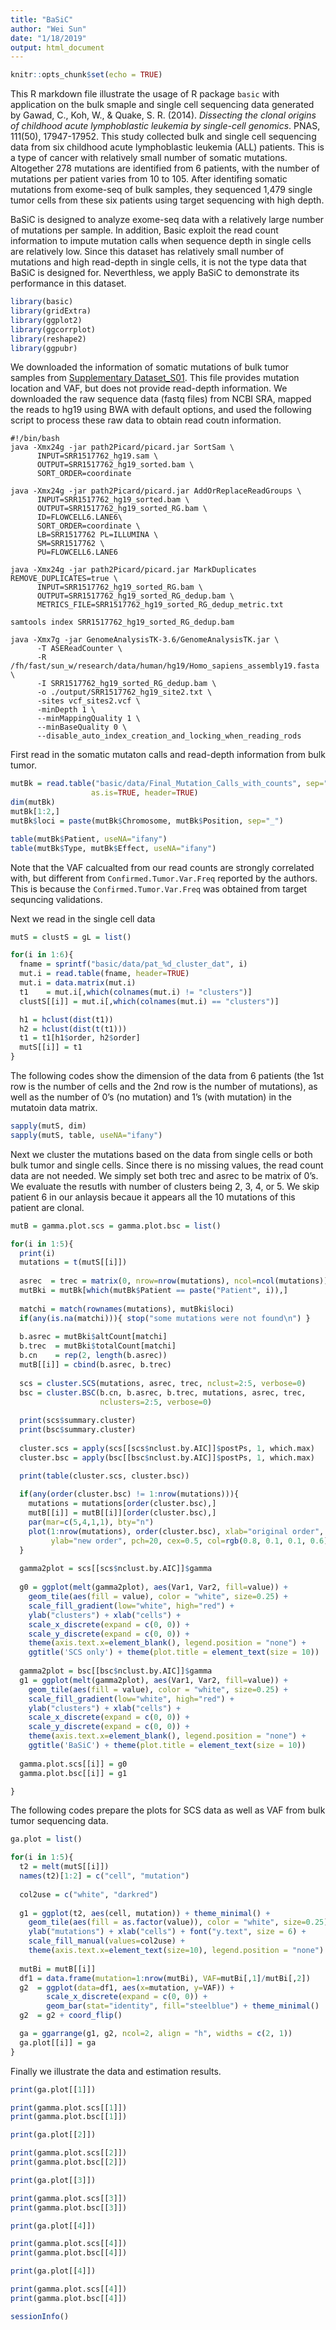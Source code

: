 ```yaml
---
title: "BaSiC"
author: "Wei Sun"
date: "1/18/2019"
output: html_document
---
```


```r
knitr::opts_chunk$set(echo = TRUE)
```

This R markdown file illustrate the usage of R package ```basic``` with application on the bulk smaple and single cell sequencing data generated by Gawad, C., Koh, W., & Quake, S. R. (2014). *Dissecting the clonal origins of childhood acute lymphoblastic leukemia by single-cell genomics*. PNAS, 111(50), 17947-17952. This study collected bulk and single cell sequencing data from six childhood acute lymphoblastic leukemia (ALL) patients. This is a type of cancer with relatively small number of somatic mutations. Altogether 278 mutations are identified from 6 patients, with the number of mutations per patient varies from 10 to 105. After identifing somatic mutations from exome-seq of bulk samples, they sequenced 1,479 single tumor cells from these six patients using target sequencing with high depth. 

BaSiC is designed to analyze exome-seq data with a relatively large number of mutations per sample. In addition, Basic exploit the read count information to impute mutation calls when sequence depth in single cells are relatively low. Since this dataset has relatively small number of mutations and high read-depth in single cells, it is not the type data that BaSiC is designed for. Neverthless, we apply BaSiC to demonstrate its performance in this dataset. 

```r
library(basic)
library(gridExtra)
library(ggplot2)
library(ggcorrplot)
library(reshape2)
library(ggpubr)
```

We downloaded the information of somatic mutations of bulk tumor samples from [Supplementary Dataset_S01](https://www.pnas.org/highwire/filestream/617852/field_highwire_adjunct_files/1/pnas.1420822111.sd01.xlsx). This file provides mutation location and VAF, but does not provide read-depth information. We downloaded the raw sequence data (fastq files) from NCBI SRA, mapped the reads to hg19 using BWA with default options, and used the following script to process these raw data to obtain read coutn information. 

```
#!/bin/bash 
java -Xmx24g -jar path2Picard/picard.jar SortSam \
      INPUT=SRR1517762_hg19.sam \
      OUTPUT=SRR1517762_hg19_sorted.bam \
      SORT_ORDER=coordinate 
      
java -Xmx24g -jar path2Picard/picard.jar AddOrReplaceReadGroups \
      INPUT=SRR1517762_hg19_sorted.bam \
      OUTPUT=SRR1517762_hg19_sorted_RG.bam \
      ID=FLOWCELL6.LANE6\
      SORT_ORDER=coordinate \
      LB=SRR1517762 PL=ILLUMINA \
      SM=SRR1517762 \
      PU=FLOWCELL6.LANE6 
      
java -Xmx24g -jar path2Picard/picard.jar MarkDuplicates REMOVE_DUPLICATES=true \
      INPUT=SRR1517762_hg19_sorted_RG.bam \
      OUTPUT=SRR1517762_hg19_sorted_RG_dedup.bam \
      METRICS_FILE=SRR1517762_hg19_sorted_RG_dedup_metric.txt 
      
samtools index SRR1517762_hg19_sorted_RG_dedup.bam 

java -Xmx7g -jar GenomeAnalysisTK-3.6/GenomeAnalysisTK.jar \
      -T ASEReadCounter \
      -R /fh/fast/sun_w/research/data/human/hg19/Homo_sapiens_assembly19.fasta \
      -I SRR1517762_hg19_sorted_RG_dedup.bam \
      -o ./output/SRR1517762_hg19_site2.txt \
      -sites vcf_sites2.vcf \
      -minDepth 1 \
      --minMappingQuality 1 \
      --minBaseQuality 0 \
      --disable_auto_index_creation_and_locking_when_reading_rods
```

First read in the somatic mutaton calls and read-depth information from bulk tumor. 
```r

mutBk = read.table("basic/data/Final_Mutation_Calls_with_counts", sep="\t", 
                  as.is=TRUE, header=TRUE)
dim(mutBk)
mutBk[1:2,]
mutBk$loci = paste(mutBk$Chromosome, mutBk$Position, sep="_")

table(mutBk$Patient, useNA="ifany")
table(mutBk$Type, mutBk$Effect, useNA="ifany")
```

Note that the VAF calcualted from our read counts are strongly correlated with, but different from ```Confirmed.Tumor.Var.Freq``` reported by the authors. This is because the ```Confirmed.Tumor.Var.Freq``` was obtained from target sequncing validations. 

Next we read in the single cell data
```r
mutS = clustS = gL = list()

for(i in 1:6){
  fname = sprintf("basic/data/pat_%d_cluster_dat", i)
  mut.i = read.table(fname, header=TRUE)
  mut.i = data.matrix(mut.i)
  t1    = mut.i[,which(colnames(mut.i) != "clusters")]
  clustS[[i]] = mut.i[,which(colnames(mut.i) == "clusters")]

  h1 = hclust(dist(t1))
  h2 = hclust(dist(t(t1)))
  t1 = t1[h1$order, h2$order]
  mutS[[i]] = t1
}
```

The following codes show the dimension of the data from 6 patients (the 1st row is the number of cells and the 2nd row is the number of mutations), as well as the number of 0's (no mutation) and 1's (with mutation) in the mutatoin data matrix. 
```r
sapply(mutS, dim)
sapply(mutS, table, useNA="ifany")
```


Next we cluster the mutations based on the data from single cells or both bulk tumor and single cells. Since there is no missing values, the read count data are not needed. We simply set both trec and asrec to be matrix of 0's. We evaluate the resutls with number of clusters being 2, 3, 4, or 5. We skip patient 6 in our anlaysis becaue it appears all the 10 mutations of this patient are clonal. 

```r

mutB = gamma.plot.scs = gamma.plot.bsc = list()

for(i in 1:5){
  print(i)
  mutations = t(mutS[[i]])
  
  asrec  = trec = matrix(0, nrow=nrow(mutations), ncol=ncol(mutations))
  mutBki = mutBk[which(mutBk$Patient == paste("Patient", i)),]
  
  matchi = match(rownames(mutations), mutBki$loci)
  if(any(is.na(matchi))){ stop("some mutations were not found\n") }
  
  b.asrec = mutBki$altCount[matchi]
  b.trec  = mutBki$totalCount[matchi]
  b.cn    = rep(2, length(b.asrec))
  mutB[[i]] = cbind(b.asrec, b.trec)
  
  scs = cluster.SCS(mutations, asrec, trec, nclust=2:5, verbose=0)
  bsc = cluster.BSC(b.cn, b.asrec, b.trec, mutations, asrec, trec, 
                    nclusters=2:5, verbose=0)
  
  print(scs$summary.cluster)
  print(bsc$summary.cluster)
  
  cluster.scs = apply(scs[[scs$nclust.by.AIC]]$postPs, 1, which.max)
  cluster.bsc = apply(bsc[[bsc$nclust.by.AIC]]$postPs, 1, which.max)

  print(table(cluster.scs, cluster.bsc))
  
  if(any(order(cluster.bsc) != 1:nrow(mutations))){
    mutations = mutations[order(cluster.bsc),]
    mutB[[i]] = mutB[[i]][order(cluster.bsc),]
    par(mar=c(5,4,1,1), bty="n")
    plot(1:nrow(mutations), order(cluster.bsc), xlab="original order", 
         ylab="new order", pch=20, cex=0.5, col=rgb(0.8, 0.1, 0.1, 0.6))
  }
  
  gamma2plot = scs[[scs$nclust.by.AIC]]$gamma
  
  g0 = ggplot(melt(gamma2plot), aes(Var1, Var2, fill=value)) + 
    geom_tile(aes(fill = value), color = "white", size=0.25) + 
    scale_fill_gradient(low="white", high="red") +
    ylab("clusters") + xlab("cells") +  
    scale_x_discrete(expand = c(0, 0)) + 
    scale_y_discrete(expand = c(0, 0)) + 
    theme(axis.text.x=element_blank(), legend.position = "none") + 
    ggtitle('SCS only') + theme(plot.title = element_text(size = 10))
  
  gamma2plot = bsc[[bsc$nclust.by.AIC]]$gamma
  g1 = ggplot(melt(gamma2plot), aes(Var1, Var2, fill=value)) + 
    geom_tile(aes(fill = value), color = "white", size=0.25) + 
    scale_fill_gradient(low="white", high="red") +
    ylab("clusters") + xlab("cells") +  
    scale_x_discrete(expand = c(0, 0)) + 
    scale_y_discrete(expand = c(0, 0)) + 
    theme(axis.text.x=element_blank(), legend.position = "none") + 
    ggtitle('BaSiC') + theme(plot.title = element_text(size = 10))
  
  gamma.plot.scs[[i]] = g0
  gamma.plot.bsc[[i]] = g1

}
```

The following codes prepare the plots for SCS data as well as VAF from bulk tumor sequencing data. 
```r
ga.plot = list()

for(i in 1:5){
  t2 = melt(mutS[[i]])
  names(t2)[1:2] = c("cell", "mutation")
  
  col2use = c("white", "darkred")
  
  g1 = ggplot(t2, aes(cell, mutation)) + theme_minimal() +
    geom_tile(aes(fill = as.factor(value)), color = "white", size=0.25) +
    ylab("mutations") + xlab("cells") + font("y.text", size = 6) + 
    scale_fill_manual(values=col2use) +  
    theme(axis.text.x=element_text(size=10), legend.position = "none")
  
  mutBi = mutB[[i]]
  df1 = data.frame(mutation=1:nrow(mutBi), VAF=mutBi[,1]/mutBi[,2])
  g2  = ggplot(data=df1, aes(x=mutation, y=VAF)) + 
        scale_x_discrete(expand = c(0, 0)) +
        geom_bar(stat="identity", fill="steelblue") + theme_minimal()
  g2  = g2 + coord_flip()

  ga = ggarrange(g1, g2, ncol=2, align = "h", widths = c(2, 1))
  ga.plot[[i]] = ga
}
```

Finally we illustrate the data and estimation results. 

```r
print(ga.plot[[1]])
```

```r
print(gamma.plot.scs[[1]])
print(gamma.plot.bsc[[1]])
```

```r
print(ga.plot[[2]])
```

```r
print(gamma.plot.scs[[2]])
print(gamma.plot.bsc[[2]])
```

```r
print(ga.plot[[3]])
```

```r
print(gamma.plot.scs[[3]])
print(gamma.plot.bsc[[3]])
```

```r
print(ga.plot[[4]])
```

```r
print(gamma.plot.scs[[4]])
print(gamma.plot.bsc[[4]])
```

```r
print(ga.plot[[4]])
```

```r
print(gamma.plot.scs[[4]])
print(gamma.plot.bsc[[4]])
```

```r
sessionInfo()
```
